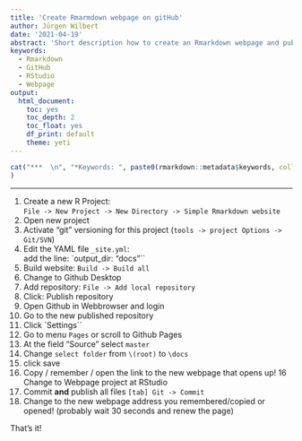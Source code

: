 ```yaml
---
title: 'Create Rmarmdown webpage on gitHub'
author: Jürgen Wilbert
date: '2021-04-19'
abstract: 'Short description how to create an Rmarkdown webpage and publish it on gitHub'
keywords: 
  - Rmarkdown
  - GitHub
  - RStudio
  - Webpage
output:
  html_document: 
    toc: yes
    toc_depth: 2
    toc_float: yes
    df_print: default 
    theme: yeti
---
```


```r
cat("***  \n", "*Keywords: ", paste0(rmarkdown::metadata$keywords, collapse = ", "), "*  \n"
)
```

***

1. Create a new R Project: \
  `File -> New Project -> New Directory -> Simple Rmarkdown website`
2. Open new project
3. Activate "git" versioning for this project (`tools -> project Options -> Git/SVN`)
3. Edit the YAML file `_site.yml`: \
  add the line: `output_dir: "docs"``
4. Build website: `Build -> Build all`
5. Change to Github Desktop
6. Add repository: `File -> Add local repository`
7. Click: Publish repository
8. Open Github in Webbrowser and login
9. Go to the new published repository
10. Click `Settings``
11. Go to menu `Pages` or scroll to Github Pages
12. At the field "Source" select `master`
13. Change `select folder` from `\(root)` to `\docs`
14. click save
15. Copy / remember / open the link to the new webpage that opens up!
16 Change to Webpage project at RStudio
17. Commit **and** publish all files `[tab] Git -> Commit`
18. Change to the new webpage address you remembered/copied or opened! (probably wait 30 seconds and renew the page)

That's it!





